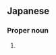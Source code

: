 ==Japanese==
{{ja-kanjitab|あり|すえ}}

===Proper noun===
{{ja-pos|ありすえ|proper}}

# {{surname|lang=ja|sort=ありすえ}}